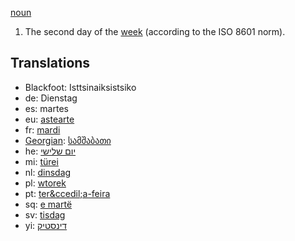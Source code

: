 [[noun]]

#The second day of the [[week]] (according to the ISO 8601 norm).

==Translations==
*Blackfoot: Isttsinaiksistsiko
*de: Dienstag
*es: martes
*eu: [[astearte]]
*fr: [[mardi]]
*[[Georgian]]: [[სამშაბათი]]
*he: [[יום שלישי]]
*mi: [[türei]]
*nl: [[dinsdag]]
*pl: [[wtorek]]
*pt: [[ter&ccedil;a-feira]]
*sq: [[e martë]]
*sv: [[tisdag]]
*yi: [[דינסטיק]]